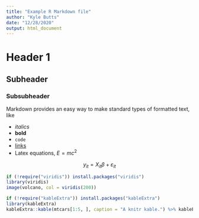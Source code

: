 ```yaml
---
title: "Example R Markdown file"
author: "Kyle Butts"
date: "12/28/2020"
output: html_document
---
```



# Header 1

## Subheader

### Subsubheader

Markdown provides an easy way to make standard types of formatted text, like

- *italics*
- **bold**
- `code`
- [links](www.kylebutts.com)
- Latex equations, $E = mc^{2}$

$$ 
	y_{it} = X_{it} \beta + \varepsilon_{it}
$$



```r
if (!require("viridis")) install.packages("viridis")
library(viridis)
image(volcano, col = viridis(200))
```


```r
if (!require("kableExtra")) install.packages("kableExtra")
library(kableExtra)
kableExtra::kable(mtcars[1:5, ], caption = "A knitr kable.") %>% kableExtra::kable_minimal()
```

